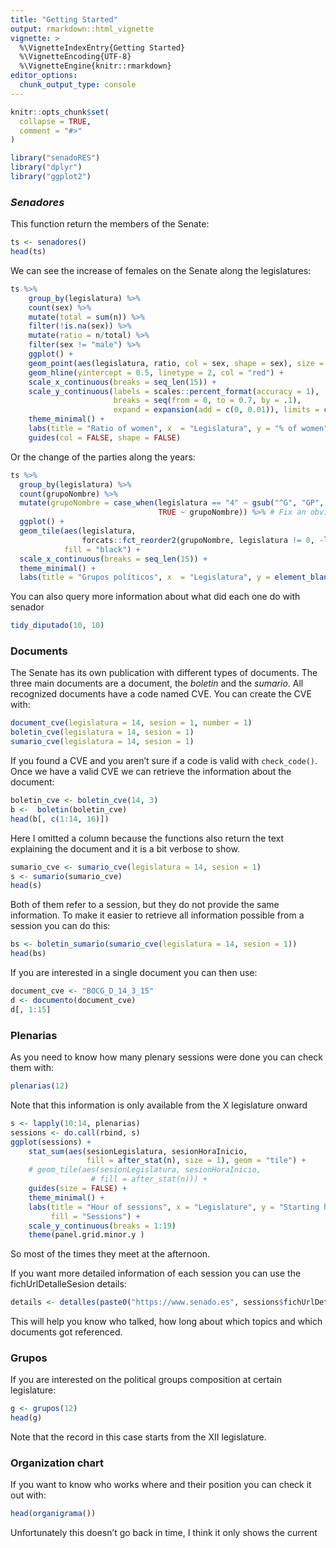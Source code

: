 ```yaml
---
title: "Getting Started"
output: rmarkdown::html_vignette
vignette: >
  %\VignetteIndexEntry{Getting Started}
  %\VignetteEncoding{UTF-8}
  %\VignetteEngine{knitr::rmarkdown}
editor_options: 
  chunk_output_type: console
---
```


```r
knitr::opts_chunk$set(
  collapse = TRUE,
  comment = "#>"
)
```

```r
library("senadoRES")
library("dplyr")
library("ggplot2")
```

### *Senadores*

This function return the members of the Senate:

```r
ts <- senadores()
head(ts)
```

We can see the increase of females on the Senate along the legislatures:

```r
ts %>%
    group_by(legislatura) %>%
    count(sex) %>%
    mutate(total = sum(n)) %>%
    filter(!is.na(sex)) %>%
    mutate(ratio = n/total) %>%
    filter(sex != "male") %>% 
    ggplot() +
    geom_point(aes(legislatura, ratio, col = sex, shape = sex), size = 5) +
    geom_hline(yintercept = 0.5, linetype = 2, col = "red") +
    scale_x_continuous(breaks = seq_len(15)) +
    scale_y_continuous(labels = scales::percent_format(accuracy = 1), 
                       breaks = seq(from = 0, to = 0.7, by = .1),
                       expand = expansion(add = c(0, 0.01)), limits = c(0, NA)) +
    theme_minimal() +
    labs(title = "Ratio of women", x  = "Legislatura", y = "% of women") +
    guides(col = FALSE, shape = FALSE)
```

Or the change of the parties along the years:

```r
ts %>% 
  group_by(legislatura) %>%
  count(grupoNombre) %>% 
  mutate(grupoNombre = case_when(legislatura == "4" ~ gsub("^G", "GP", grupoNombre),
                                 TRUE ~ grupoNombre)) %>% # Fix an obvious error
  ggplot() +
  geom_tile(aes(legislatura, 
                forcats::fct_reorder2(grupoNombre, legislatura != 0, -legislatura, .fun = sum)),
            fill = "black") +
  scale_x_continuous(breaks = seq_len(15)) +
  theme_minimal() +
  labs(title = "Grupos políticos", x  = "Legislatura", y = element_blank())
```

You can also query more information about what did each one do with senador

```r
tidy_diputado(10, 10)
```

### Documents

The Senate has its own publication with different types of documents. The three main documents are a document, the *boletin* and the *sumario*. All recognized documents have a code named CVE. You can create the CVE with:

```r
document_cve(legislatura = 14, sesion = 1, number = 1)
boletin_cve(legislatura = 14, sesion = 1)
sumario_cve(legislatura = 14, sesion = 1)
```

If you found a CVE and you aren't sure if a code is valid with `check_code()`. Once we have a valid CVE we can retrieve the information about the document:

```r
boletin_cve <- boletin_cve(14, 3)
b <-  boletin(boletin_cve)
head(b[, c(1:14, 16)])
```

Here I omitted a column because the functions also return the text explaining the document and it is a bit verbose to show.

```r
sumario_cve <- sumario_cve(legislatura = 14, sesion = 1)
s <- sumario(sumario_cve)
head(s)
```

Both of them refer to a session, but they do not provide the same information. To make it easier to retrieve all information possible from a session you can do this:

```r
bs <- boletin_sumario(sumario_cve(legislatura = 14, sesion = 1))
head(bs)
```

If you are interested in a single document you can then use:

```r
document_cve <- "BOCG_D_14_3_15"
d <- documento(document_cve)
d[, 1:15]
```

### Plenarias

As you need to know how many plenary sessions were done you can check them with:

```r
plenarias(12)
```

Note that this information is only available from the X legislature onward

```r
s <- lapply(10:14, plenarias)
sessions <- do.call(rbind, s)
ggplot(sessions) +
    stat_sum(aes(sesionLegislatura, sesionHoraInicio, 
                 fill = after_stat(n), size = 1), geom = "tile") +
    # geom_tile(aes(sesionLegislatura, sesionHoraInicio, 
                  # fill = after_stat(n))) +
    guides(size = FALSE) +
    theme_minimal() +
    labs(title = "Hour of sessions", x = "Legislature", y = "Starting hour",
         fill = "Sessions") +
    scale_y_continuous(breaks = 1:19)
    theme(panel.grid.minor.y )
```

So most of the times they meet at the afternoon.

If you want more detailed information of each session you can use the fichUrlDetalleSesion details:

```r
details <- detalles(paste0("https://www.senado.es", sessions$fichUrlDetalleSesion[1]))
```

This will help you know who talked, how long about which topics and which documents got referenced.

### Grupos

If you are interested on the political groups composition at certain legislature:

```r
g <- grupos(12)
head(g)
```

Note that the record in this case starts from the XII legislature.

### Organization chart

If you want to know who works where and their position you can check it out with:

```r
head(organigrama())
```

Unfortunately this doesn't go back in time, I think it only shows the current

